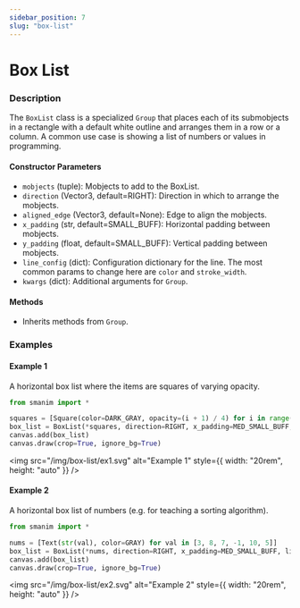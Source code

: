 ```yaml
---
sidebar_position: 7
slug: "box-list"
---
```


# Box List

### Description

The `BoxList` class is a specialized `Group` that places each of its submobjects in a rectangle with a default white outline and arranges them in a row or a column.
A common use case is showing a list of numbers or values in programming.

#### Constructor Parameters

- `mobjects` (tuple): Mobjects to add to the BoxList.
- `direction` (Vector3, default=RIGHT): Direction in which to arrange the mobjects.
- `aligned_edge` (Vector3, default=None): Edge to align the mobjects.
- `x_padding` (str, default=SMALL_BUFF): Horizontal padding between mobjects.
- `y_padding` (float, default=SMALL_BUFF): Vertical padding between mobjects.
- `line_config` (dict): Configuration dictionary for the line. The most common params to change here are `color` and `stroke_width`.
- `kwargs` (dict): Additional arguments for `Group`.

#### Methods

- Inherits methods from `Group`.

### Examples

#### Example 1

A horizontal box list where the items are squares of varying opacity.

```python
from smanim import *

squares = [Square(color=DARK_GRAY, opacity=(i + 1) / 4) for i in range(4)]
box_list = BoxList(*squares, direction=RIGHT, x_padding=MED_SMALL_BUFF, line_config={"color": GRAY})
canvas.add(box_list)
canvas.draw(crop=True, ignore_bg=True)
```

<img
  src="/img/box-list/ex1.svg"
  alt="Example 1"
  style={{ width: "20rem", height: "auto" }}
/>

#### Example 2

A horizontal box list of numbers (e.g. for teaching a sorting algorithm).

```python
from smanim import *

nums = [Text(str(val), color=GRAY) for val in [3, 8, 7, -1, 10, 5]]
box_list = BoxList(*nums, direction=RIGHT, x_padding=MED_SMALL_BUFF, line_config={"color": GRAY})
canvas.add(box_list)
canvas.draw(crop=True, ignore_bg=True)
```

<img
  src="/img/box-list/ex2.svg"
  alt="Example 2"
  style={{ width: "20rem", height: "auto" }}
/>
